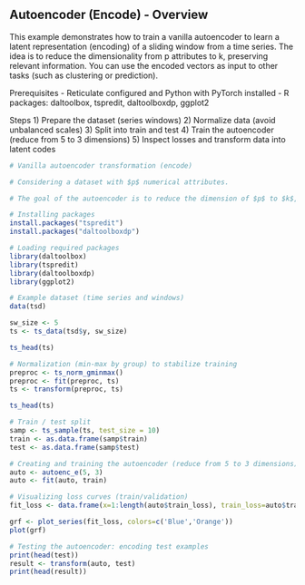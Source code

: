 ## Autoencoder (Encode) - Overview

This example demonstrates how to train a vanilla autoencoder to learn a latent representation (encoding) of a sliding window from a time series. The idea is to reduce the dimensionality from p attributes to k, preserving relevant information. You can use the encoded vectors as input to other tasks (such as clustering or prediction).

Prerequisites
- Reticulate configured and Python with PyTorch installed
- R packages: daltoolbox, tspredit, daltoolboxdp, ggplot2

Steps
1) Prepare the dataset (series windows)
2) Normalize data (avoid unbalanced scales)
3) Split into train and test
4) Train the autoencoder (reduce from 5 to 3 dimensions)
5) Inspect losses and transform data into latent codes

```r
# Vanilla autoencoder transformation (encode)

# Considering a dataset with $p$ numerical attributes. 

# The goal of the autoencoder is to reduce the dimension of $p$ to $k$, such that these $k$ attributes are enough to recompose the original $p$ attributes. 

# Installing packages
install.packages("tspredit")
install.packages("daltoolboxdp")
```

```r
# Loading required packages
library(daltoolbox)
library(tspredit)
library(daltoolboxdp)
library(ggplot2)
```

```r
# Example dataset (time series and windows)
data(tsd)

sw_size <- 5
ts <- ts_data(tsd$y, sw_size)

ts_head(ts)
```

```r
# Normalization (min-max by group) to stabilize training
preproc <- ts_norm_gminmax()
preproc <- fit(preproc, ts)
ts <- transform(preproc, ts)

ts_head(ts)
```

```r
# Train / test split
samp <- ts_sample(ts, test_size = 10)
train <- as.data.frame(samp$train)
test <- as.data.frame(samp$test)
```

```r
# Creating and training the autoencoder (reduce from 5 to 3 dimensions)
auto <- autoenc_e(5, 3)
auto <- fit(auto, train)
```

```r
# Visualizing loss curves (train/validation)
fit_loss <- data.frame(x=1:length(auto$train_loss), train_loss=auto$train_loss,val_loss=auto$val_loss)

grf <- plot_series(fit_loss, colors=c('Blue','Orange'))
plot(grf)
```

```r
# Testing the autoencoder: encoding test examples
print(head(test))
result <- transform(auto, test)
print(head(result))
```

